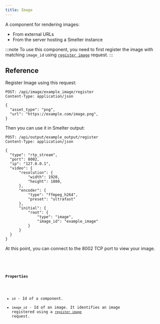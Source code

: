 ```yaml
---
title: Image
---
```


A component for rendering images:
- From external URLs
- From the server hosting a Smelter instance

:::note
To use this component, you need to first register the image with matching `image_id` using [`register image`](/http-api/routes#register-image) request.
:::

## Reference

Register Image using this request:
```http
POST: /api/image/example_image/register
Content-Type: application/json

{
  "asset_type": "png",
  "url": "https://example.com/image.png",
}
```
Then you can use it in Smelter output:
```http
POST: /api/output/example_output/register
Content-Type: application/json

{
  "type": "rtp_stream",
  "port": 8002,
  "ip": "127.0.0.1",
  "video": {
      "resolution": {
          "width": 1920,
          "height": 1080,
      },
      "encoder": {
          "type": "ffmpeg_h264",
          "preset": "ultrafast"
      },
      "initial": {
          "root": {
              "type": "image",
              "image_id": "example_image"
          }
      }
  }
}
```
At this point, you can connect to the 8002 TCP port to view your image.


<CollapsibleDetails summaryTitle='Type definitions'>
<Code code={`
type Image = {
    id?: string;
    image_id: string;
}
`} lang='tsx' />
</CollapsibleDetails>


#### Properties
- `id` - Id of a component.
- `image_id` - Id of an image. It identifies an image registered using a [`register image`](/http-api/routes#register-image) request.
